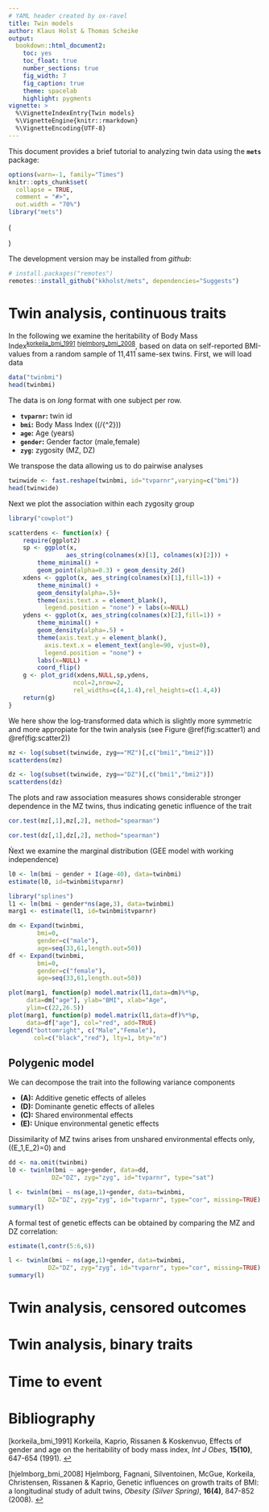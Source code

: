 ```yaml
---
# YAML header created by ox-ravel
title: Twin models
author: Klaus Holst & Thomas Scheike
output:
  bookdown::html_document2:
    toc: yes
    toc_float: true
    number_sections: true
    fig_width: 7
    fig_caption: true
    theme: spacelab
    highlight: pygments
vignette: >
  %\VignetteIndexEntry{Twin models}
  %\VignetteEngine{knitr::rmarkdown}
  %\VignetteEncoding{UTF-8}
---
```


This document provides a brief tutorial to analyzing twin data using
the **`mets`** package:

```r
options(warn=-1, family="Times")
knitr::opts_chunk$set(
  collapse = TRUE,
  comment = "#>",
  out.width = "70%")
library("mets")
```

\(
\newcommand{\cov}{\mathbb{C}\text{ov}}
\newcommand{\cor}{\mathbb{C}\text{or}}
\newcommand{\var}{\mathbb{V}\text{ar}}
\newcommand{\E}{\mathbb{E}}
\newcommand{\unitfrac}[2]{#1/#2}
\newcommand{\n}{}
\)

The development version may be installed from *github*:

```r
# install.packages("remotes")
remotes::install_github("kkholst/mets", dependencies="Suggests")
```


# Twin analysis, continuous traits

  In the following we examine the heritability of Body Mass
Index\n{}<sup id="b71edfd9bc946c317f4a732845bcaf93"><a href="#korkeila_bmi_1991" title="Korkeila, Kaprio, Rissanen \&amp; Koskenvuo, {{E}ffects of gender and age on the heritability of body mass index}, {Int J Obes}, v(10), 647--654 (1991).">korkeila_bmi_1991</a></sup> <sup id="718839fcb6ade82ebb2d7de853582b80"><a href="#hjelmborg_bmi_2008" title="Hjelmborg, Fagnani, Silventoinen, McGue, Korkeila, Christensen, Rissanen \&amp; Kaprio, {{G}enetic influences on growth traits of {B}{M}{I}: a longitudinal study of adult twins}, {Obesity (Silver Spring)}, v(4), 847--852 (2008).">hjelmborg_bmi_2008</a></sup>, based on data
on self-reported BMI-values from a random sample of 11,411 same-sex
twins. First, we will load data

```r
data("twinbmi")
head(twinbmi)
```

The data is on *long* format with one subject per row.

-   **`tvparnr`:** twin id
-   **`bmi`:** Body Mass Index (\(\mathrm{kg}/{\mathrm{m}^2}\))
-   **`age`:** Age (years)
-   **`gender`:** Gender factor (male,female)
-   **`zyg`:** zygosity (MZ, DZ)

We transpose the data allowing us to do pairwise analyses

```r
twinwide <- fast.reshape(twinbmi, id="tvparnr",varying=c("bmi"))
head(twinwide)
```

Next we plot the association within each zygosity group

```r
library("cowplot")

scatterdens <- function(x) {
    require(ggplot2)
    sp <- ggplot(x,
                aes_string(colnames(x)[1], colnames(x)[2])) +
        theme_minimal() +
        geom_point(alpha=0.3) + geom_density_2d()
    xdens <- ggplot(x, aes_string(colnames(x)[1],fill=1)) +
        theme_minimal() +
        geom_density(alpha=.5)+
        theme(axis.text.x = element_blank(),
	      legend.position = "none") + labs(x=NULL)
    ydens <- ggplot(x, aes_string(colnames(x)[2],fill=1)) +
        theme_minimal() +
        geom_density(alpha=.5) +
        theme(axis.text.y = element_blank(),
	      axis.text.x = element_text(angle=90, vjust=0),
	      legend.position = "none") +
        labs(x=NULL) +
        coord_flip()
    g <- plot_grid(xdens,NULL,sp,ydens,
                  ncol=2,nrow=2,
                  rel_widths=c(4,1.4),rel_heights=c(1.4,4))
    return(g)
}
```

We here show the log-transformed data which is slightly more symmetric
and more appropiate for the twin analysis (see Figure \@ref(fig:scatter1) and \@ref(fig:scatter2))

```r
mz <- log(subset(twinwide, zyg=="MZ")[,c("bmi1","bmi2")])
scatterdens(mz)
```

```r
dz <- log(subset(twinwide, zyg=="DZ")[,c("bmi1","bmi2")])
scatterdens(dz)
```

The plots and raw association measures shows considerable stronger
dependence in the MZ twins, thus indicating genetic influence of the
trait

```r
cor.test(mz[,1],mz[,2], method="spearman")
```

```r
cor.test(dz[,1],dz[,2], method="spearman")
```

Ńext we examine the marginal distribution (GEE model with working
independence)

```r
l0 <- lm(bmi ~ gender + I(age-40), data=twinbmi)
estimate(l0, id=twinbmi$tvparnr)
```

```r
library("splines")
l1 <- lm(bmi ~ gender*ns(age,3), data=twinbmi)
marg1 <- estimate(l1, id=twinbmi$tvparnr)
```

```r
dm <- Expand(twinbmi,
	    bmi=0,
	    gender=c("male"),
	    age=seq(33,61,length.out=50))
df <- Expand(twinbmi,
	    bmi=0,
	    gender=c("female"),
	    age=seq(33,61,length.out=50))

plot(marg1, function(p) model.matrix(l1,data=dm)%*%p,
     data=dm["age"], ylab="BMI", xlab="Age",
     ylim=c(22,26.5))
plot(marg1, function(p) model.matrix(l1,data=df)%*%p,
     data=df["age"], col="red", add=TRUE)
legend("bottomright", c("Male","Female"),
       col=c("black","red"), lty=1, bty="n")
```


## Polygenic model

We can decompose the trait into the following variance components

\begin{align*}
Y_i = A_i + D_i + C + E_i, \quad i=1,2
 \end{align*}

-   **\(A\):** Additive genetic effects of alleles
-   **\(D\):** Dominante genetic effects of alleles
-   **\(C\):** Shared environmental effects
-   **\(E\):** Unique environmental genetic effects

Dissimilarity of MZ twins arises from unshared environmental effects
only, \(\cor(E_1,E_2)=0\) and

\begin{align*}
\cor(A_1^{MZ},A_2^{MZ}) = 1, \quad
\cor(D_1^{MZ},D_2^{MZ}) = 1,
\end{align*}

\begin{align*}
\cor(A_1^{DZ},A_2^{DZ}) = 0.5, \quad
\cor(D_1^{DZ},D_2^{DZ}) = 0.25,
\end{align*}

\begin{align*}
Y_i = A_i + C_i + D_i + E_i
\end{align*}

\begin{align*}
A_i \sim\mathcal{N}(0,\sigma_A^2), C_i
\sim\mathcal{N}(0,\sigma_C^2), D_i
\sim\mathcal{N}(0,\sigma_D^2),
E_i \sim\mathcal{N}(0,\sigma_E^2)
\end{align*}

\begin{gather*}
    \cov(Y_{1},Y_{2}) = \\
    \begin{pmatrix}
      \sigma_A^2 & 2\Phi\sigma_A^2 \\
      2\Phi\sigma_A^2 & \sigma_A^2
    \end{pmatrix} +
    \begin{pmatrix}
      \sigma_C^2 & \sigma_C^2 \\
      \sigma_C^2 & \sigma_C^2
  \end{pmatrix} +
    \begin{pmatrix}
      \sigma_D^2 & \Delta_{7}\sigma_D^2 \\
      \Delta_{7}\sigma_D^2 & \sigma_D^2
  \end{pmatrix} +
  \begin{pmatrix}
    \sigma_E^2 & 0 \\
    0 & \sigma_E^2
  \end{pmatrix}
\end{gather*}

```r
dd <- na.omit(twinbmi)
l0 <- twinlm(bmi ~ age+gender, data=dd,
            DZ="DZ", zyg="zyg", id="tvparnr", type="sat")

```

```r
l <- twinlm(bmi ~ ns(age,1)+gender, data=twinbmi,
           DZ="DZ", zyg="zyg", id="tvparnr", type="cor", missing=TRUE)
summary(l)
```

A formal test of genetic effects can be obtained by comparing the MZ and DZ correlation:

```r
estimate(l,contr(5:6,6))
```

```r
l <- twinlm(bmi ~ ns(age,1)+gender, data=twinbmi,
           DZ="DZ", zyg="zyg", id="tvparnr", type="cor", missing=TRUE)
summary(l)
```


# Twin analysis, censored outcomes


# Twin analysis,  binary traits


# Time to event

# Bibliography
<a id="korkeila_bmi_1991"></a>[korkeila_bmi_1991] Korkeila, Kaprio, Rissanen & Koskenvuo, Effects of gender and age on the heritability of body mass index, <i>Int J Obes</i>, <b>15(10)</b>, 647-654 (1991). [↩](#b71edfd9bc946c317f4a732845bcaf93)

<a id="hjelmborg_bmi_2008"></a>[hjelmborg_bmi_2008] Hjelmborg, Fagnani, Silventoinen, McGue, Korkeila, Christensen, Rissanen & Kaprio, Genetic influences on growth traits of BMI: a longitudinal study of adult twins, <i>Obesity (Silver Spring)</i>, <b>16(4)</b>, 847-852 (2008). [↩](#718839fcb6ade82ebb2d7de853582b80)

